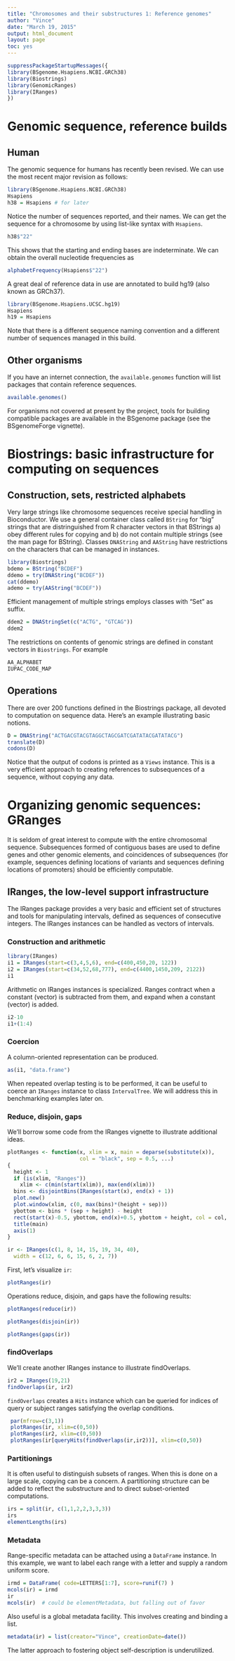 ```yaml
---
title: "Chromosomes and their substructures 1: Reference genomes"
author: "Vince"
date: "March 19, 2015"
output: html_document
layout: page
toc: yes
---
```


```r
suppressPackageStartupMessages({
library(BSgenome.Hsapiens.NCBI.GRCh38)
library(Biostrings)
library(GenomicRanges)
library(IRanges)
})
```

# Genomic sequence, reference builds

## Human

The genomic sequence for humans has recently
been revised.  We can use the most recent major
revision as follows:

```r
library(BSgenome.Hsapiens.NCBI.GRCh38)
Hsapiens
h38 = Hsapiens # for later
```

Notice the number of sequences reported, and their names.  We can
get the sequence for a chromosome by using list-like
syntax with `Hsapiens`.

```r
h38$"22"
```

This shows that the starting and ending bases are indeterminate.
We can obtain the overall nucleotide frequencies as

```r
alphabetFrequency(Hsapiens$"22")
```

A great deal of reference data in use are annotated to 
build hg19 (also known as GRCh37).

```r
library(BSgenome.Hsapiens.UCSC.hg19)
Hsapiens
h19 = Hsapiens
```

Note that there is a different sequence naming convention
and a different number of sequences managed in this build.


## Other organisms

If you have an internet connection, the `available.genomes` function
will list packages that contain reference sequences.

```r
available.genomes()
```
 
For organisms not covered at present by the project, tools
for building compatible packages are available in the
BSgenome package (see the BSgenomeForge vignette).


# Biostrings: basic infrastructure for computing on sequences

## Construction, sets, restricted alphabets

Very large strings like chromosome sequences receive
special handling in Bioconductor.  We use a general container
class called `BString` for "big" strings that are
distringuished from R character vectors in that BStrings a) obey
different rules for copying and b) do not contain multiple
strings (see the man page for BString).  Classes `DNAString`
and `AAString` have restrictions on the characters that can be
managed in instances.

```r
library(Biostrings)
bdemo = BString("BCDEF")
ddemo = try(DNAString("BCDEF"))
cat(ddemo)
ademo = try(AAString("BCDEF"))
```

Efficient management of multiple strings employs classes with
"Set" as suffix.
```r
ddem2 = DNAStringSet(c("ACTG", "GTCAG"))
ddem2
```

The restrictions on contents of genomic strings are defined
in constant vectors in `Biostrings`.  For example
```r
AA_ALPHABET
IUPAC_CODE_MAP
```

## Operations

There are over 200 functions defined in the Biostrings package,
all devoted to computation on sequence data.  Here's an
example illustrating basic notions.

```r
D = DNAString("ACTGACGTACGTAGGCTAGCGATCGATATACGATATACG")
translate(D)
codons(D)
```

Notice that the output of codons is printed as a `Views` instance.
This is a very efficient approach to creating references to
subsequences of a sequence, without copying any data.

# Organizing genomic sequences: GRanges

It is seldom of great interest to compute with the
entire chromosomal sequence.  Subsequences formed of
contiguous bases are used to define genes and other
genomic elements, and coincidences of subsequences (for
example, sequences defining locations of variants and
sequences defining locations of promoters) should
be efficiently computable.

## IRanges, the low-level support infrastructure

The IRanges package provides a very basic and efficient
set of structures and tools for manipulating intervals,
defined as sequences of consecutive integers.  The IRanges
instances can be handled as vectors of intervals.

### Construction and arithmetic

```r
library(IRanges)
i1 = IRanges(start=c(3,4,5,6), end=c(400,450,20, 122))
i2 = IRanges(start=c(34,52,68,777), end=c(4400,1450,209, 2122))
i1
```

Arithmetic on IRanges instances is specialized.  Ranges
contract when a constant (vector) is subtracted from them, and expand when
a constant (vector) is added. 

```r
i2-10
i1+(1:4)
```

### Coercion

A column-oriented representation can be produced.
```r
as(i1, "data.frame")
```

When repeated overlap testing is to be performed, it can
be useful to coerce an `IRanges` instance to class `IntervalTree`.
We will address this in benchmarking examples later on.

### Reduce, disjoin, gaps

We'll borrow some code from the IRanges vignette to illustrate
additional ideas.

```r
plotRanges <- function(x, xlim = x, main = deparse(substitute(x)),
                       col = "black", sep = 0.5, ...)
{
  height <- 1
  if (is(xlim, "Ranges"))
    xlim <- c(min(start(xlim)), max(end(xlim)))
  bins <- disjointBins(IRanges(start(x), end(x) + 1))
  plot.new()
  plot.window(xlim, c(0, max(bins)*(height + sep)))
  ybottom <- bins * (sep + height) - height
  rect(start(x)-0.5, ybottom, end(x)+0.5, ybottom + height, col = col, ...)
  title(main)
  axis(1)
}
```
```r
ir <- IRanges(c(1, 8, 14, 15, 19, 34, 40),
  width = c(12, 6, 6, 15, 6, 2, 7))
```

First, let's visualize `ir`:
```r
plotRanges(ir)
```
Operations reduce, disjoin, and gaps have the following results:
```r
plotRanges(reduce(ir))
```
```r
plotRanges(disjoin(ir))
```
```r
plotRanges(gaps(ir))
```

### findOverlaps

We'll create another IRanges instance to illustrate findOverlaps.
```r
ir2 = IRanges(19,21)
findOverlaps(ir, ir2)
```

`findOverlaps` creates a `Hits` instance which can be
queried for indices of query or subject ranges satisfying
the overlap conditions.

```r
 par(mfrow=c(3,1))
 plotRanges(ir, xlim=c(0,50))
 plotRanges(ir2, xlim=c(0,50))
 plotRanges(ir[queryHits(findOverlaps(ir,ir2))], xlim=c(0,50))
```

### Partitionings

It is often useful to distinguish subsets of ranges.  When
this is done on a large scale, copying can be a concern.
A partitioning structure can be added to reflect the
substructure and to direct subset-oriented computations.

```r
irs = split(ir, c(1,1,2,2,3,3,3))
irs
elementLengths(irs)
```

### Metadata

Range-specific metadata can be attached using a `DataFrame` instance.
In this example, we want to label each range with a letter and
supply a random uniform score.

```r
irmd = DataFrame( code=LETTERS[1:7], score=runif(7) )
mcols(ir) = irmd
ir
mcols(ir)  # could be elementMetadata, but falling out of favor
```

Also useful is a global metadata facility.  This involves
creating and binding a list.
```r
metadata(ir) = list(creator="Vince", creationDate=date())
```

The latter approach to fostering object self-description is
underutilized.





